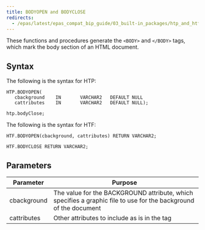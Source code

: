 ```yaml
---
title: BODYOPEN and BODYCLOSE
redirects:
  - /epas/latest/epas_compat_bip_guide/03_built-in_packages/htp_and_htf/body/ #generated for docs/epas/reorg-role-use-case-mode
---
```


These functions and procedures generate the `<BODY>` and `</BODY>` tags, which mark the body section of an HTML document.

## Syntax 

The following is the syntax for HTP:

```
HTP.BODYOPEN(
   cbackground    IN       VARCHAR2   DEFAULT NULL
   cattributes    IN       VARCHAR2   DEFAULT NULL);

htp.bodyClose;
```

The following is the syntax for HTF:

```
HTF.BODYOPEN(cbackground, cattributes) RETURN VARCHAR2;

HTF.BODYCLOSE RETURN VARCHAR2;
```

## Parameters 

| Parameter | Purpose  |
| --------- | -------- |
| cbackground | The value for the BACKGROUND attribute, which specifies a graphic file to use for the background of the document |
| cattributes | Other attributes to include as is in the tag |
